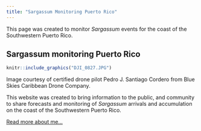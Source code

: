 ```yaml
---
title: "Sargassum Monitoring Puerto Rico"
---
```


This page was created to monitor *Sargassum* events for the coast of the Southwestern Puerto Rico.

## Sargassum monitoring Puerto Rico 

```r
knitr::include_graphics("DJI_0827.JPG")
```
 Image courtesy of certified drone pilot Pedro J. Santiago Cordero from Blue Skies Caribbean Drone Company.

This website was created to bring information to the public, and community to share forecasts and monitoring of *Sargassum* arrivals and accumulation on the coast of the Southwestern Puerto Rico.

[Read more about me...](about.html)

